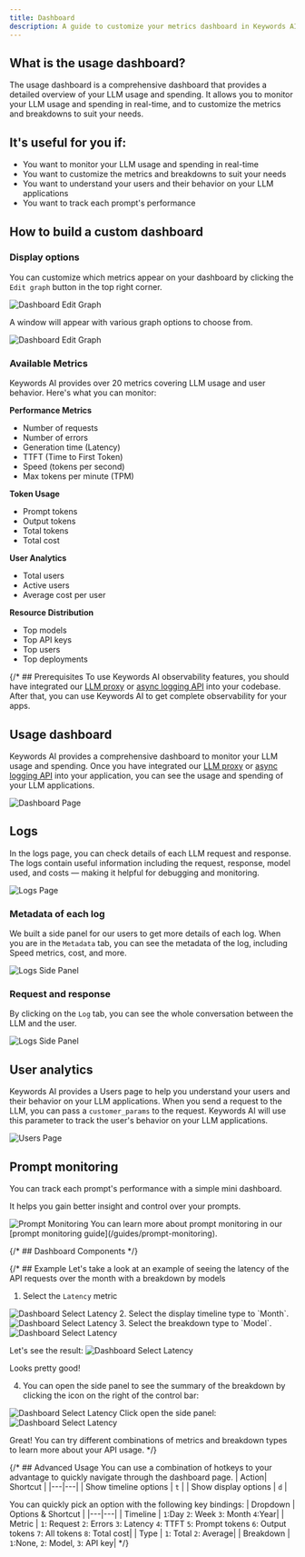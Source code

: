 ```yaml
---
title: Dashboard
description: A guide to customize your metrics dashboard in Keywords AI for complete LLM application observability.
---
```


## What is the usage dashboard?
The usage dashboard is a comprehensive dashboard that provides a detailed overview of your LLM usage and spending. It allows you to monitor your LLM usage and spending in real-time, and to customize the metrics and breakdowns to suit your needs.

## It's useful for you if:
- You want to monitor your LLM usage and spending in real-time
- You want to customize the metrics and breakdowns to suit your needs
- You want to understand your users and their behavior on your LLM applications
- You want to track each prompt's performance


## How to build a custom dashboard

### Display options
You can customize which metrics appear on your dashboard by clicking the `Edit graph` button in the top right corner.

<Frame>
<img src="https://keywordsai-static.s3.us-east-1.amazonaws.com/docs/observability/edit-dashboard.png" alt="Dashboard Edit Graph"/>
</Frame>

A window will appear with various graph options to choose from.

<Frame>
<img src="https://keywordsai-static.s3.us-east-1.amazonaws.com/docs/observability/choose-graphs.png" alt="Dashboard Edit Graph"/>
</Frame>

### Available Metrics
Keywords AI provides over 20 metrics covering LLM usage and user behavior. Here's what you can monitor:

**Performance Metrics**
- Number of requests
- Number of errors
- Generation time (Latency)
- TTFT (Time to First Token)
- Speed (tokens per second)
- Max tokens per minute (TPM)

**Token Usage**
- Prompt tokens
- Output tokens
- Total tokens
- Total cost

**User Analytics**
- Total users
- Active users
- Average cost per user

**Resource Distribution**
- Top models
- Top API keys
- Top users
- Top deployments

{/* ## Prerequisites
To use Keywords AI observability features, you should have integrated our [LLM proxy](/get-started/llm-inference.mdx) or [async logging API](/get-started/async-logging.mdx) into your codebase. After that, you can use Keywords AI to get complete observability for your apps.

## Usage dashboard
Keywords AI provides a comprehensive dashboard to monitor your LLM usage and spending. Once you have integrated our [LLM proxy](/get-started/llm-inference.mdx) or [async logging API](/get-started/async-logging.mdx) into your application, you can see the usage and spending of your LLM applications.

<Frame>
<img src="https://keywordsai-static.s3.us-east-1.amazonaws.com/docs/observability/dashboard.png" alt="Dashboard Page"/>
</Frame>

## Logs
In the logs page, you can check details of each LLM request and response. The logs contain useful information including the request, response, model used, and costs — making it helpful for debugging and monitoring.

<Frame>
<img src="https://keywordsai-static.s3.us-east-1.amazonaws.com/docs/observability/logs.jpg" alt="Logs Page"/>
</Frame>

### Metadata of each log
We built a side panel for our users to get more details of each log. When you are in the `Metadata` tab, you can see the metadata of the log, including Speed metrics, cost, and more.

<Frame>
<img src="https://keywordsai-static.s3.us-east-1.amazonaws.com/docs/observability/side-panel-metadata.png" alt="Logs Side Panel"/>
</Frame>

### Request and response
By clicking on the `Log` tab, you can see the whole conversation between the LLM and the user.

<Frame>
<img src="https://keywordsai-static.s3.us-east-1.amazonaws.com/docs/observability/side-panel-log.png" alt="Logs Side Panel"/>
</Frame>

## User analytics
Keywords AI provides a Users page to help you understand your users and their behavior on your LLM applications. When you send a request to the LLM, you can pass a `customer_params` to the request. Keywords AI will use this parameter to track the user's behavior on your LLM applications.

<Card title="Learn how to enable user analytics" href="/guides/user-analytics" icon="user-magnifying-glass" horizontal={true}>
</Card>

<Frame>
<img src="https://keywordsai-static.s3.us-east-1.amazonaws.com/docs/observability/user-monitoring.png" alt="Users Page"/>
</Frame>

## Prompt monitoring
You can track each prompt's performance with a simple mini dashboard.

It helps you gain better insight and control over your prompts.

<Frame>
<img src="https://keywordsai-static.s3.us-east-1.amazonaws.com/docs/observability/prompt-monitoring.gif" alt="Prompt Monitoring"/>
</Frame>

<Tip>
You can learn more about prompt monitoring in our [prompt monitoring guide](/guides/prompt-monitoring).
</Tip>

{/* ## Dashboard Components */}

{/* ## Example
Let's take a look at an example of seeing the latency of the API requests over the month with a breakdown by models

1. Select the `Latency` metric
<img src="/images/platform-features/dashboard/latency.png" alt="Dashboard Select Latency" />
2. Select the display timeline type to `Month`.
<img src="/images/platform-features/dashboard/month-timeline.png" alt="Dashboard Select Latency" />
3. Select the breakdown type to `Model`.
<img src="/images/platform-features/dashboard/breakdown-model.png" alt="Dashboard Select Latency" />

Let's see the result:
<img src="/images/platform-features/dashboard/latency-breakdown-model.png" alt="Dashboard Select Latency" />

Looks pretty good!

4. You can open the side panel to see the summary of the breakdown by clicking the icon on the right of the control bar:
<img src="/images/platform-features/dashboard/highlight-side-panel.png" alt="Dashboard Select Latency" />
Click open the side panel:
<img src="/images/platform-features/dashboard/side-panel.png" alt="Dashboard Select Latency" />

Great! You can try different combinations of metrics and breakdown types to learn more about your API usage. */}

{/* ## Advanced Usage
You can use a combination of hotkeys to your advantage to quickly navigate through the dashboard page.
| Action| Shortcut |
|---|---|
| Show timeline options | `t` |
| Show display options | `d` |

You can quickly pick an option with the following key bindings:
| Dropdown | Options & Shortcut |
|---|---|
| Timeline | `1`:Day `2`: Week `3`: Month `4`:Year|
| Metric | `1`: Request `2`: Errors `3`: Latency `4`: TTFT `5`: Prompt tokens `6`: Output tokens `7`: All tokens `8`: Total cost|
| Type | `1`: Total `2`: Average|
| Breakdown | `1`:None, `2`: Model, `3`: API key| */}

